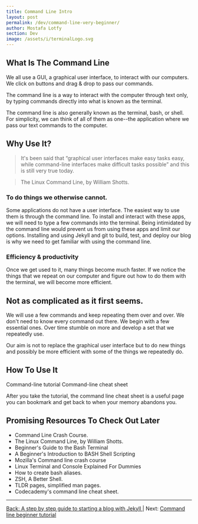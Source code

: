```yaml
---
title: Command Line Intro
layout: post
permalink: /dev/command-line-very-beginner/
author: Mostafa Lotfy
section: Dev
image: /assets/i/terminalLogo.svg
---
```


## What Is The Command Line

We all use a GUI, a graphical user interface, to interact with our computers. We click on buttons and drag & drop to pass our commands.

The command line is a way to interact with the computer through text only, by typing commands directly into what is known as the terminal.

The command line is also generally known as the terminal, bash, or shell. For simplicity, we can think of all of them as one--the application where we pass our text commands to the computer.

## Why Use It?

> It's been said that “graphical user interfaces make easy tasks easy, while command-line interfaces make difficult tasks possible” and this is still very true today.

> The Linux Command Line, by William Shotts.

### To do things we otherwise cannot.

Some applications do not have a user interface. The easiest way to use them is through the command line. To install and interact with these apps, we will need to type a few commands into the terminal. Being intimidated by the command line would prevent us from using these apps and limit our options. Installing and using Jekyll and git to build, test, and deploy our blog is why we need to get familiar with using the command line.

### Efficiency & productivity 

Once we get used to it, many things become much faster. If we notice the things that we repeat on our computer and figure out how to do them with the terminal, we will become more efficient.

## Not as complicated as it first seems.

We will use a few commands and keep repeating them over and over. We don't need to know every command out there. We begin with a few essential ones. Over time stumble on more and develop a set that we repeatedly use.

Our aim is not to replace the graphical user interface but to do new things and possibly be more efficient with some of the things we repeatedly do.


## How To Use It

<CustomLink href="/dev/command-line-beginner-tutorial/">Command-line tutorial</CustomLink>
<CustomLink href="/dev/command-line-cheat-sheet/">Command-line cheat sheet</CustomLink>

After you take the tutorial, the command line cheat sheet is a useful page you can bookmark and get back to when your memory abandons you.


## Promising Resources To Check Out Later

  - <CustomLink href="https://www.youtube.com/watch?v=yz7nYlnXLfE">Command Line Crash Course.</CustomLink>
  - <CustomLink href="https://sourceforge.net/projects/linuxcommand/">The Linux Command Line, by William Shotts.</CustomLink>
  - <CustomLink href="https://www.youtube.com/watch?v=oxuRxtrO2Ag">Beginner's Guide to the Bash Terminal</CustomLink>
  - <CustomLink href="https://www.youtube.com/watch?v=_n5ZegzieSQ">A Beginner's Introduction to BASH Shell Scripting</CustomLink>
  - <CustomLink href="https://developer.mozilla.org/en-US/docs/Learn/Tools_and_testing/Understanding_client-side_tools/Command_line">Mozilla's Command line crash course</CustomLink>
  - <CustomLink href="https://www.linuxbabe.com/command-line/linux-terminal">Linux Terminal and Console Explained For Dummies</CustomLink>
  - <CustomLink href="https://linuxize.com/post/how-to-create-bash-aliases/">How to create bash aliases.</CustomLink>
  - <CustomLink href="https://www.youtube.com/watch?v=gGmBUfMaWMU">ZSH, A Better Shell.</CustomLink>
  - <CustomLink href="https://tldr.sh/">TLDR pages, simplified man pages.</CustomLink>
  - <CustomLink href="https://www.codecademy.com/articles/command-line-commands">Codecademy's command line cheat sheet.</CustomLink>


---

[Back: A step by step guide to starting a blog with Jekyll ](/dev/step-by-step-guide-start-blog-with-jekyll/) | Next: [Command line beginner tutorial](/dev/command-line-beginner-tutorial/)
